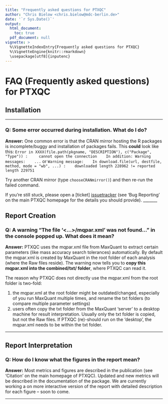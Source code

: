 ```yaml
---
title: "Frequently asked questions for PTXQC"
author: "Chris Bielow <chris.bielow@mdc-berlin.de>"
date: '`r Sys.Date()`'
output:
  html_document:
    toc: true
  pdf_document: null
vignette: >
  %\VignetteIndexEntry{Frequently asked questions for PTXQC}
  %\VignetteEngine{knitr::rmarkdown}
  \usepackage[utf8]{inputenc}
---
```


# FAQ (Frequently asked questions) for PTXQC

## Installation
_______
### Q: Some error occurred during installation. What do I do? ###

**Answer:** One common error is that the CRAN mirror hosting the R packages is incomplete/buggy and installation of packages fails.
   This **could** look like this:
   ```
   Error in XXXX(file.path(pkgname, "DESCRIPTION"), c("Package", "Type")) : 
   cannot open the connection
   In addition: Warning messages:
   ...
   ```
   or
   ```
   Warning message:
   In download.file(url, destfile, method, mode = "wb", ...) :
   downloaded length 228962 != reported length 229751
   ```
   
   Try another CRAN mirror (type `chooseCRANmirror()`) and then re-run the failed command.
  
   If you're still stuck, please open a [ticket] [issuetracker] (see 'Bug Reporting' on the main PTXQC homepage for the details you should provide).
_______

## Report Creation

### Q: A warning **"The file '<...>/mqpar.xml' was not found..."** in the console popped up. What does it mean? ###

**Answer:** PTXQC uses the mqpar.xml file from MaxQuant to extract certain parameters (like mass accuracy search tolerances) automatically. By default the mqpar.xml is created by MaxQuant in the root folder of each analysis (where the Raw files reside). The warning now tells you to **copy this mqpar.xml into the combined/txt/ folder**, where PTXQC can read it.
    
The reason why PTXQC does not directly use the mqpar.xml from the root folder is two-fold:

1. the mqpar.xml at the root folder might be outdated/changed, especially of you run MaxQuant multiple times, and rename the txt folders (to compare multiple parameter settings)
2. users often copy the txt folder from the MaxQuant 'server' to a desktop machine 
            for result interpretation. Usually only the txt folder is copied, but not the Raw files. 
            If PTXQC (re)-should run on the 'desktop', the mqpar.xml needs to be within the txt folder.

_______

## Report Interpretation

### Q: How do I know what the figures in the report mean? ###

**Answer:** Most metrics and figures are described in the publication (see 'Citation' on the main homepage of PTXQC). Updated and new metrics will be described in the documentation of the package. We are currently working a on more interactive version of the report with detailed description for each figure -- soon to come.

_______
   
  [issuetracker]: https://github.com/cbielow/PTXQC/issues


